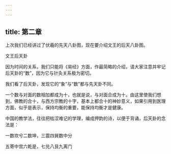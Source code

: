 ```yaml
---
---
---
```

title: 第二章
---




上次我们已经讲过了伏羲的先天八卦图，现在要介绍文王的后天八卦图。

文王后天卦



因为时间的关系，我们只能将《易经》方面，作最简略的介绍，请大家注意并牢记后天卦的“数”，因为它与针灸关系极为密切。

我们看了后天卦，发现它的“象”与“数”都与先天卦不同。

一个数与对面的数相加都成为十，也就是说，与对面合成为十。由这里使我们想到，佛教的合十，与西方宗教的十字，基本上都合十的神妙意义，如果引用到医理方面，似乎是表示，保持均衡的重要，能保持均衡才是健康。

中国的教学法，往往把枯涩难记的学理，编成押韵的诗，以便于背诵，后天卦的念法是：

一数坎兮二数坤，三震四巽数中分

五寄中宫六乾是，七兑八艮九离门